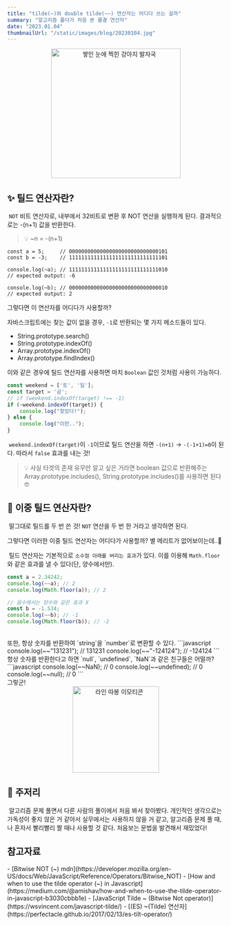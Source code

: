 ```yaml
---
title: "tilde(~)와 double tilde(~~) 연산자는 어디다 쓰는 걸까"
summary: "알고리즘 풀다가 처음 본 물결 연산자"
date: "2023.01.04"
thumbnailUrl: "/static/images/blog/20230104.jpg"
---
```


<div align="center">
	<img src="/static/images/blog/20230104.jpg" width="300px" alt="쌓인 눈에 찍힌 강아지 발자국" />
</div>

## ✨ 틸드 연산자란?
&nbsp;`NOT` 비트 연산자로, 내부에서 32비트로 변환 후 NOT 연산을 실행하게 된다. 결과적으로는 -(n+1) 값을 반환한다.
> 💡 ~n = -(n+1)
```javascript:mdn예제
const a = 5;     // 00000000000000000000000000000101
const b = -3;    // 11111111111111111111111111111101

console.log(~a); // 11111111111111111111111111111010
// expected output: -6

console.log(~b); // 00000000000000000000000000000010
// expected output: 2
```

그렇다면 이 연산자를 어디다가 사용할까?

자바스크립트에는 찾는 값이 없을 경우, `-1`로 반환되는 몇 가지 메소드들이 있다.

- String.prototype.search()
- String.prototype.indexOf()
- Array.prototype.indexOf()
- Array.prototype.findIndex()

이와 같은 경우에 틸드 연산자를 사용하면 마치 `Boolean` 값인 것처럼 사용이 가능하다.

```javascript
const weekend = ['토', '일'];
const target = '금';
// if (weekend.indexOf(target) !== -1)
if (~weekend.indexOf(target)) {
    console.log("찾았다!");
} else {
    console.log("이런..");
}
```
&nbsp;`weekend.indexOf(target)`이 `-1`이므로 틸드 연산을 하면 `-(n+1)` → `-(-1+1)=0`이 된다. 따라서 `false` 효과를 내는 것!

> 💡 사실 타겟의 존재 유무만 알고 싶은 거라면 boolean 값으로 반환해주는 Array.prototype.includes(), String.prototype.includes()를 사용하면 된다🤓

## 🌊 이중 틸드 연산자란?
&nbsp;말그대로 틸드를 두 번 쓴 것! `NOT` 연산을 두 번 한 거라고 생각하면 된다.

그렇다면 이러한 이중 틸드 연산자는 어디다가 사용할까? 별 메리트가 없어보이는데..🤔

&nbsp;틸드 연산자는 기본적으로 `소수점 아래를 버리는 효과`가 있다. 이를 이용해 `Math.floor`와 같은 효과를 낼 수 있다(단, 양수에서만).

```javascript
const a = 2.34242;
console.log(~~a); // 2
console.log(Math.floor(a)); // 2

// 음수에서는 양수와 같은 효과 X
const b = -1.534;
console.log(~~b); // -1
console.log(Math.floor(b)); // -2
```
<br/>
또한, 항상 숫자를 반환하여 `string`을 `number`로 변환할 수 있다.
```javascript
console.log(~~"131231"); // 131231
console.log(~~"-124124"); // -124124
```
<br/>
항상 숫자를 반환한다고 하면 `null`, `undefined`, `NaN`과 같은 친구들은 어떨까?
```javascript
console.log(~~NaN); // 0
console.log(~~undefined); // 0
console.log(~~null); // 0
```

<br/>
그렇군!

<div align="center">
	<img src="/static/images/blog/good.jpeg" width="200px" alt="라인 따봉 이모티콘" />
</div>



## 🫧 주저리
&nbsp;알고리즘 문제 풀면서 다른 사람의 풀이에서 처음 봐서 찾아봤다. 개인적인 생각으로는 가독성이 좋지 않은 거 같아서 실무에서는 사용하지 않을 거 같고, 알고리즘 문제 풀 때, 나 혼자서 빨리빨리 짤 때나 사용할 것 같다. 처음보는 문법을 발견해서 재밌었다!

## 참고자료
<div>
- [Bitwise NOT (~) mdn](https://developer.mozilla.org/en-US/docs/Web/JavaScript/Reference/Operators/Bitwise_NOT)
- [How and when to use the tilde operator (~) in Javascript](https://medium.com/@amishav/how-and-when-to-use-the-tilde-operator-in-javascript-b3030cbbb1e)
- [JavaScript Tilde ~ (Bitwise Not operator)](https://wsvincent.com/javascript-tilde/)
- [(ES) ~(Tilde) 연산자](https://perfectacle.github.io/2017/02/13/es-tilt-operator/)
</div>
